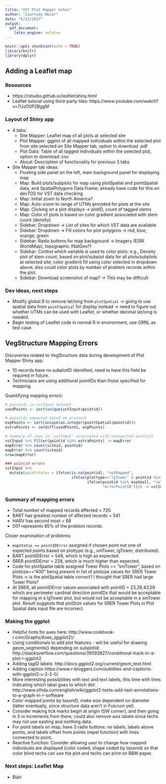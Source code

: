 ```yaml
---
title: "VST Plot Mapper notes"
author: "Courtney Meier"
date: "6/23/2017"
output: 
  pdf_document: 
    latex_engine: xelatex
---
```


```r
knitr::opts_chunk$set(echo = TRUE)
library(knitr)
library(dplyr)
```

##  Adding a Leaflet map
### Resources
* https://rstudio.github.io/leaflet/shiny.html
* Leaflet tutorial using third-party tiles: https://www.youtube.com/watch?v=7UzD0P2BggM

### Layout of Shiny app
* 4 tabs:
    - Site Mapper: Leaflet map of all plots at selected site
    - Plot Mapper: ggplot of all mapped individuals within the selected plot from site selected on Site Mapper tab, option to download .pdf
    - Plot Data: Table of all tagged individuals within the selected plot, option to download .csv
    - About: Description of functionality for previous 3 tabs
* Site Mapper tab ideas:
    - Floating side panel on the left, main background panel for displaying map
    - Map: Build plots/subplots for map using plotSpatial and pointSpatial data, and SpatialPolygons Data Frame; already have code for this on devTOS for VST data checking.
    - Map: Initial zoom to North America?
    - Map: Auto-zoom to range of UTMs provided for plots at the site
    - Map: Clicking on a plot displays -> plotID, count of tagged stems
    - Map: Color of plots is based on color gradient associated with stem count (density)
    - Sidebar: Dropdown -> List of sites for which VST data are available
    - Sidebar: Dropdown -> Fill colors for plot polygons -> red, blue, orange, green
    - Sidebar: Radio buttons for map background -> Imagery (ESRI WorldMap), topographic (NatGeo?)
    - Sidebar: Control which variable is used to color plots: e.g., Density plot of stem count, based on plot/subplot data for all plots/subplots at selected site; color gradient fill using color selected in dropdown above; also could color plots by number of problem records within the plot.
    - Sidebar: Download screenshot of map? -> This may be difficult
    
    

### Dev ideas, next steps
* Modify global.R to remove lat/long from `plotSpatial` -> going to use spatial data from `pointSpatial` for display instead -> need to figure out whether UTMs can be used with Leaflet, or whether decimal lat/long is needed.
* Begin testing of Leaflet code in normal R in environment, use ORNL as test case.


##  VegStructure Mapping Errors
Discoveries related to VegStructure data during development of Plot Mapper Shiny app:

* 10 records have no subplotID identified, need to have this field be required in future.
* Technicians are using additional pointIDs than those specified for mapping.

Quantifying mapping errors:

```r
# pointids in vstInput dataset
usedPoints <- sort(unique(vstInput$pointid))

# pointids expected based on protocol
expPoints <- sort(unique(as.integer(pointSpatial$pointid)))
extraPoints <- setdiff(usedPoints, expPoints)

# Summary of rows in 'vstInput' associated with unexpected pointids
vstInput %>% filter(pointid %in% extraPoints) -> mapError
mapError %>% count(siteid, pointid)
mapError %>% count(siteid)
nrow(mapError)

### pointid errors
vstInput %>% 
  mutate(pointstatus = ifelse(is.na(pointid), "notMapped",
                              ifelse(plottype=="lgTower" & pointid %in% expLarge, "validPointID",
                                     ifelse(pointid %in% expSmall, "validPointID",
                                            "errorPointID")))) -> vstInput

```

### Summary of mapping errors

* Total number of mapped records affected = 720
* BART has greatest number of affected records = 541
* HARV has second most = 68
* D01 represents 85% of the problem records.

Closer examination of problems:

* `mapStatus == pointIDError` assigned if chosen point not one of expected points based on plottype (e.g., smTower, lgTower, distributed).
* BART pointIDError = 549, which is high as expected.
* SRER pointIDError = 228, which is much higher than expected.
* Code for plotSpatial table assigned Tower Plots == "smTower", based on plotsize=="400" being present in list of plotsize values for SRER Tower Plots -> is the plotSpatial table correct? I thought that SRER had large Tower Plots?
* At SRER, all pointIDError values associated with pointID = 23,39,43,59 which are perimeter cardinal direction pointIDs that would be acceptable for mapping in a lgTower plot, but would not be acceptable in a smTower plot. Result suggests that plotSize values for SRER Tower Plots in Plot Spatial data input file are incorrect.

### Making the ggplot

* Helpful hints for axes here: http://www.cookbook-r.com/Graphs/Axes_(ggplot2)/
* Using conditionals to add plot features - will be useful for drawing geom_segments() depending on subplotid: http://stackoverflow.com/questions/39592827/conditional-track-in-a-plot-r-ggplot2
* Adding tagID labels: http://docs.ggplot2.org/current/geom_text.html
* Adding caption https://www.r-bloggers.com/subtitles-and-captions-with-ggplot2-v-2-2-0/
* More interesting possibilities with text and text labels, this time with lines indicating which label goes to which dot: http://www.sthda.com/english/wiki/ggplot2-texts-add-text-annotations-to-a-graph-in-r-software
* Color mapped points by taxonID, make size dependent on diameter (latter eventually, since structure data aren't in Fulcrum yet)
* Consider making tick marks begin at origin (SW corner), and then going in 5 m increments from there; could also remove axis labels since techs may not use easting and northing data.
* For point labels on map, have 3 radio buttons: no labels, labels above points, and labels offset from points (repel function) with lines connected to point.
* Reactive function: Consider allowing user to change how mapped individuals are displayed (color coded, shape coded by taxonid) so that color blind techs can use the plot and techs can print on B&W paper.


### Next steps: Leaflet Map

* Blah
